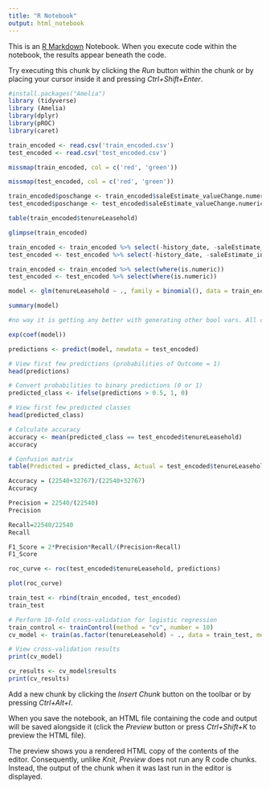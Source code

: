 ```yaml
---
title: "R Notebook"
output: html_notebook
---
```


This is an [R Markdown](http://rmarkdown.rstudio.com) Notebook. When you execute code within the notebook, the results appear beneath the code. 

Try executing this chunk by clicking the *Run* button within the chunk or by placing your cursor inside it and pressing *Ctrl+Shift+Enter*. 
```r
#install.packages("Amelia")
library (tidyverse)
library (Amelia)
library(dplyr)
library(pROC)
library(caret)
```

```r
train_encoded <- read.csv('train_encoded.csv')
test_encoded <- read.csv('test_encoded.csv')
```
```r
missmap(train_encoded, col = c('red', 'green'))
```
```r
missmap(test_encoded, col = c('red', 'green'))
```
```r
train_encoded$poschange <- train_encoded$saleEstimate_valueChange.numericChange>0
test_encoded$poschange <- test_encoded$saleEstimate_valueChange.numericChange>0
```
```r
table(train_encoded$tenureLeasehold)
```
```r
glimpse(train_encoded)
```

```r
train_encoded <- train_encoded %>% select(-history_date, -saleEstimate_ingestedAt, saleEstimate_valueChange.saleDate)
test_encoded <- test_encoded %>% select(-history_date, -saleEstimate_ingestedAt, saleEstimate_valueChange.saleDate)
```
```r
train_encoded <- train_encoded %>% select(where(is.numeric))
test_encoded <- test_encoded %>% select(where(is.numeric))
```


```r
model <- glm(tenureLeasehold ~ ., family = binomial(), data = train_encoded)
```
```r
summary(model)
```

```r
#no way it is getting any better with generating other bool vars. All coefs have p>0.95.
```
```r
exp(coef(model))
```
```r
predictions <- predict(model, newdata = test_encoded)

# View first few predictions (probabilities of Outcome = 1)
head(predictions)
```
```r
# Convert probabilities to binary predictions (0 or 1)
predicted_class <- ifelse(predictions > 0.5, 1, 0)

# View first few predicted classes
head(predicted_class)
```
```r
# Calculate accuracy
accuracy <- mean(predicted_class == test_encoded$tenureLeasehold)
accuracy
```
```r
# Confusion matrix
table(Predicted = predicted_class, Actual = test_encoded$tenureLeasehold)
```
```r
Accuracy = (22540+32767)/(22540+32767)
Accuracy
```
```r
Precision = 22540/(22540)
Precision
```
```r
Recall=22540/22540
Recall
```
```r
F1_Score = 2*Precision*Recall/(Precision+Recall)
F1_Score
```
```r
roc_curve <- roc(test_encoded$tenureLeasehold, predictions)
```
```r
plot(roc_curve)
```

```r
train_test <- rbind(train_encoded, test_encoded)
train_test
```

```r
# Perform 10-fold cross-validation for logistic regression
train_control <- trainControl(method = "cv", number = 10)
cv_model <- train(as.factor(tenureLeasehold) ~ ., data = train_test, method = "glm", family = "binomial", trControl = train_control)

# View cross-validation results
print(cv_model)
```
```r
cv_results <- cv_model$results
print(cv_results)
```














Add a new chunk by clicking the *Insert Chunk* button on the toolbar or by pressing *Ctrl+Alt+I*.

When you save the notebook, an HTML file containing the code and output will be saved alongside it (click the *Preview* button or press *Ctrl+Shift+K* to preview the HTML file).

The preview shows you a rendered HTML copy of the contents of the editor. Consequently, unlike *Knit*, *Preview* does not run any R code chunks. Instead, the output of the chunk when it was last run in the editor is displayed.
